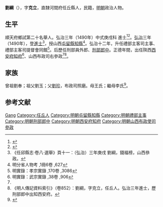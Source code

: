 {{Otheruses|other=名为刘纲的其他人物|刘纲}}
{{明清人物信息框
| 姓名 = 劉綱
| 原名 =
| 圖片名稱= 
| 圖片大小 =
| 圖片說明 = 
| 最高職務 =
| 國家 = 大明 
| 爵位 =
| 籍貫 = 直隸河間府任丘縣
| 族裔 = 
| 字號 = 
| 諡號 =
| 出生日期 = 生年不詳
| 出生地點 = <!---直隸河間府任丘縣--->
| 逝世日期 = 卒年不詳 
| 逝世地點 =
| 墓葬 =
| 配偶 = 
| 親屬 = 
| 出身 =
* 弘治三年庚戌科進士
| 經歷 =
| 著作 =  
}}
'''劉綱'''（{{bd|1456年||？|catIdx=}}），字'''克立'''，直隸河間府任丘縣人，民籍，[[明朝|明朝]]政治人物。

== 生平 ==
順天府鄉試第二十名舉人。弘治三年（1490年）中式庚戌科<!---會試第二百三十八名--->進士<ref>{{Cite book|title=《[[皇明贡举考|皇明贡举考]]》卷五|last=（明）[[张朝瑞|张朝瑞]]|first=|publisher=《续修四库全书》史部第828册|year=|isbn=|location=|pages=}}</ref><ref>{{Cite book|title=贡举志五种 上|last=鲁小俊，江俊伟著|first=|publisher=武汉：武汉大学出版社|year=2009|isbn=978-7-307-07043-1|location=|pages=}}</ref>。[[弘治|弘治]]三年（1490年），登[[進士|進士]]<ref>《任邱縣志·卷八·選舉》頁十一：（弘治）三年庚戌 劉綱，錢福榜，山西叅政。</ref>，授山西[[屯留縣|屯留縣]][[知縣|知縣]]<ref>明分省人物考 ,1冊6卷 ,627</ref>。弘治十二年，升任禮部主客司主事、禮部主客司提督會同館<ref>明實錄：孝宗實錄 ,170卷 ,3086</ref>。后歷任刑部員外郎、[[刑部郎中|刑部郎中]]。正德年間，出任陝西[[西安府|西安府]][[知府|知府]]<ref name="明實錄：武宗實錄 ,38卷 ,906">明實錄：武宗實錄 ,38卷 ,906</ref>、山西布政司右參政<ref name="明實錄：武宗實錄 ,38卷 ,906"/><ref>《明人傳記資料索引》（卷852）：劉綱，字克立，任丘人。弘治三年進士，歷刑部郎中出知西安府。</ref>。

== 家族 ==
曾祖劉奉；祖父劉玉；父[[劉珍|劉珍]]，布政司照磨。母王氏；繼母李氏<ref>{{Cite book|title=天一阁藏明代科举录选刊 登科录 点校本|last=龚延明主编|first=|publisher=宁波出版社|year=2016|isbn=978-7-5526-2320-8|location=宁波|pages=|quote=《天一閣藏明代科舉錄選刊.登科錄》之《弘治三年庚戌科進士登科錄》}}</ref>。

==参考文献==
{{reflist}}

{{弘治三年庚戌科殿試金榜}}

{{Authority control}}

{{DEFAULTSORT:Liu劉}}
[[Category:劉姓|Gang]]
[[Category:任丘人|Category:任丘人]]
[[Category:明朝屯留縣知縣|Category:明朝屯留縣知縣]]
[[Category:明朝禮部主事|Category:明朝禮部主事]]
[[Category:明朝刑部郎中|Category:明朝刑部郎中]]
[[Category:明朝西安府知府|Category:明朝西安府知府]]
[[Category:明朝山西布政使司參政|Category:明朝山西布政使司參政]]